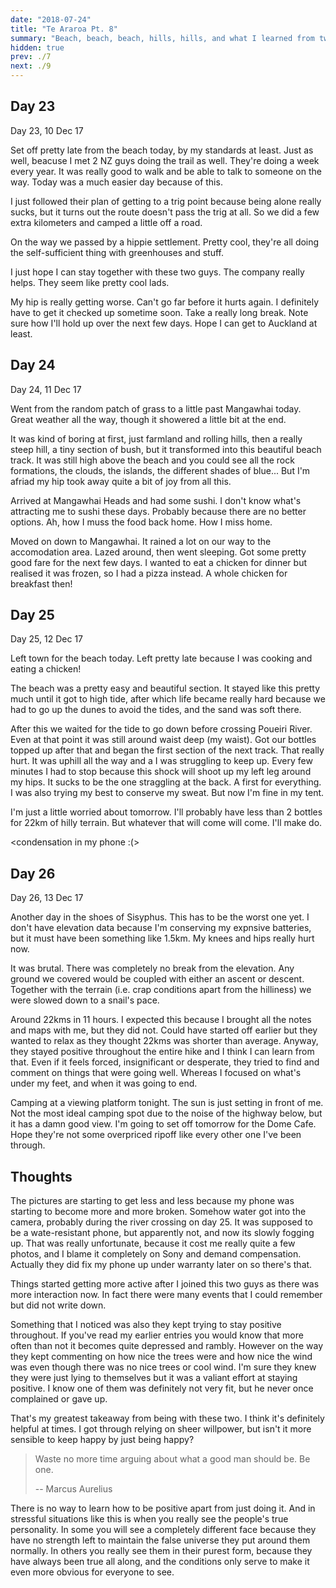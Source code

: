 ```yaml
---
date: "2018-07-24"
title: "Te Araroa Pt. 8"
summary: "Beach, beach, beach, hills, hills, and what I learned from two strangers."
hidden: true
prev: ./7
next: ./9
---
```


## Day 23

<Gallery dir="/img/outdoors/araroa/1012" />

Day 23, 10 Dec 17

Set off pretty late from the beach today, by my standards at least.
Just as well, beacuse I met 2 NZ guys doing the trail as well.
They're doing a week every year.
It was really good to walk and be able to talk to someone on the way.
Today was a much easier day because of this.

I just followed their plan of getting to a trig point because being alone really sucks, but it turns out the route doesn't pass the trig at all.
So we did a few extra kilometers and camped a little off a road.

On the way we passed by a hippie settlement. Pretty cool, they're all doing the self-sufficient thing with greenhouses and stuff.

I just hope I can stay together with these two guys. The company really helps.
They seem like pretty cool lads.

My hip is really getting worse.
Can't go far before it hurts again.
I definitely have to get it checked up sometime soon.
Take a really long break.
Note sure how I'll hold up over the next few days.
Hope I can get to Auckland at least.

## Day 24

<Gallery dir="/img/outdoors/araroa/1112" />

Day 24, 11 Dec 17

Went from the random patch of grass to a little past Mangawhai today.
Great weather all the way, though it showered a little bit at the end.

It was kind of boring at first, just farmland and rolling hills, then a really steep hill, a tiny section of bush, but it transformed into this beautiful beach track.
It was still high above the beach and you could see all the rock formations, the clouds, the islands, the different shades of blue...
But I'm afriad my hip took away quite a bit of joy from all this.

Arrived at Mangawhai Heads and had some sushi.
I don't know what's attracting me to sushi these days.
Probably because there are no better options.
Ah, how I muss the food back home. How I miss home.

Moved on down to Mangawhai.
It rained a lot on our way to the accomodation area.
Lazed around, then went sleeping.
Got some pretty good fare for the next few days.
I wanted to eat a chicken for dinner but realised it was frozen, so I had a pizza instead.
A whole chicken for breakfast then!

## Day 25

<Gallery dir="/img/outdoors/araroa/1212"/>

Day 25, 12 Dec 17

Left town for the beach today.
Left pretty late because I was cooking and eating a chicken!

The beach was a pretty easy and beautiful section.
It stayed like this pretty much until it got to high tide, after which life became really hard because we had to go up the dunes to avoid the tides, and the sand was soft there.

After this we waited for the tide to go down before crossing Poueiri River.
Even at that point it was still around waist deep (my waist).
Got our bottles topped up after that and began the first section of the next track.
That really hurt.
It was uphill all the way and a I was struggling to keep up.
Every few minutes I had to stop because this shock will shoot up my left leg around my hips.
It sucks to be the one straggling at the back.
A first for everything.
I was also trying my best to conserve my sweat.
But now I'm fine in my tent.

I'm just a little worried about tomorrow.
I'll probably have less than 2 bottles for 22km of hilly terrain.
But whatever that will come will come.
I'll make do.

\<condensation in my phone :(\>

## Day 26

<Gallery dir="/img/outdoors/araroa/1312"/>

Day 26, 13 Dec 17

Another day in the shoes of Sisyphus.
This has to be the worst one yet.
I don't have elevation data because I'm conserving my expnsive batteries, but it must have been something like 1.5km.
My knees and hips really hurt now.

It was brutal.
There was completely no break from the elevation.
Any ground we covered would be coupled with either an ascent or descent.
Together with the terrain (i.e. crap conditions apart from the hilliness) we were slowed down to a snail's pace.

Around 22kms in 11 hours.
I expected this because I brought all the notes and maps with me, but they did not.
Could have started off earlier but they wanted to relax as they thought 22kms was shorter than average.
Anyway, they stayed positive throughout the entire hike and I think I can learn from that.
Even if it feels forced, insignificant or desperate, they tried to find and comment on things that were going well.
Whereas I focused on what's under my feet, and when it was going to end.

Camping at a viewing platform tonight.
The sun is just setting in front of me.
Not the most ideal camping spot due to the noise of the highway below, but it has a damn good view.
I'm going to set off tomorrow for the Dome Cafe.
Hope they're not some overpriced ripoff like every other one I've been through.

## Thoughts

The pictures are starting to get less and less because my phone was starting to become more and more broken.
Somehow water got into the camera, probably during the river crossing on day 25.
It was supposed to be a wate-resistant phone, but apparently not, and now its slowly fogging up.
That was really unfortunate, because it cost me really quite a few photos, and I blame it completely on Sony and demand compensation.
Actually they did fix my phone up under warranty later on so there's that.

Things started getting more active after I joined this two guys as there was more interaction now.
In fact there were many events that I could remember but did not write down.

Something that I noticed was also they kept trying to stay positive throughout.
If you've read my earlier entries you would know that more often than not it becomes quite depressed and rambly.
However on the way they kept commenting on how nice the trees were and how nice the wind was even though there was no nice trees or cool wind.
I'm sure they knew they were just lying to themselves but it was a valiant effort at staying positive.
I know one of them was definitely not very fit, but he never once complained or gave up.

That's my greatest takeaway from being with these two.
I think it's definitely helpful at times.
I got through relying on sheer willpower, but isn't it more sensible to keep happy by just being happy?

> Waste no more time arguing about what a good man should be. Be one.
>
> -- Marcus Aurelius

There is no way to learn how to be positive apart from just doing it.
And in stressful situations like this is when you really see the people's true personality.
In some you will see a completely different face because they have no strength left to maintain the false universe they put around them normally.
In others you really see them in their purest form, because they have always been true all along, and the conditions only serve to make it even more obvious for everyone to see.
